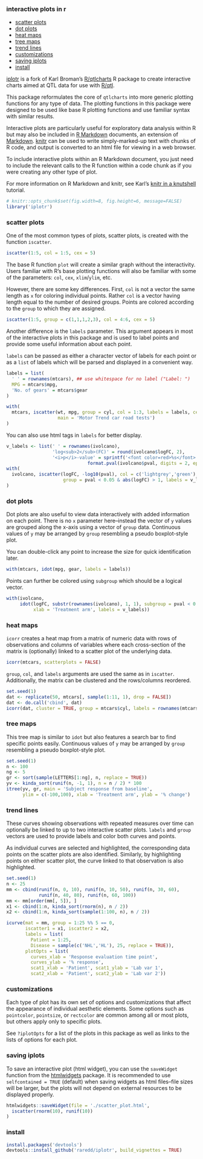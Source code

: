 <!--
%\VignetteEngine{knitr::knitr}
%\VignetteIndexEntry{Interactive plots in R}
-->

### interactive plots in r
 
* [scatter plots](#scatter-plots)  
* [dot plots](#dot-plots)  
* [heat maps](#heat-maps)  
* [tree maps](#tree-maps)  
* [trend lines](#trend-lines)  
* [customizations](#customizations)  
* [saving iplots](#saving-iplots)  
* [install](#install)  

[iplotr](http://github.com/raredd/iplotr) is a fork of Karl Broman's [R/qtlcharts](http://kbroman.org/qtlcharts) R package to create interactive charts aimed at QTL data for use with [R/qtl](http://www.rqtl.org).

This package reformulates the core of `qtlcharts` into more generic plotting functions for any type of data. The plotting functions in this package were designed to be used like base R plotting functions and use familiar syntax with similar results.

Interactive plots are particularly useful for exploratory data analysis within R but may also be included in [R Markdown](http://rmarkdown.rstudio.com) documents, an extension of [Markdown](http://daringfireball.net/projects/markdown/). [knitr](http://yihui.name/knitr/) can be used to write simply-marked-up text with chunks of R code, and output is converted to an html file for viewing in a web browser.

To include interactive plots within an R Markdown document, you just need to include the relevant calls to the R function within a code chunk as if you were creating any other type of plot.

For more information on R Markdown and knitr, see Karl's [knitr in a knutshell](http://kbroman.org/knitr_knutshell/) tutorial.

```r
# knitr::opts_chunk$set(fig.width=8, fig.height=6, message=FALSE)
library('iplotr')
```

### scatter plots

One of the most common types of plots, scatter plots, is created with the function `iscatter`.

```r
iscatter(1:5, col = 1:5, cex = 5)
```

The base R function `plot` will create a similar graph without the interactivity. Users familiar with R's base plotting functions will also be familiar with some of the parameters: `col`, `cex`, `xlim`/`ylim`, etc.

However, there are some key differences. First, `col` is not a vector the same length as `x` for coloring individual points. Rather `col` is a vector having length equal to the number of desired groups. Points are colored according to the `group` to which they are assigned.

```r
iscatter(1:5, group = c(1,1,1,2,3), col = 4:6, cex = 5)
```

Another difference is the `labels` parameter. This argument appears in most of the interactive plots in this package and is used to label points and provide some useful information about each point.

`labels` can be passed as either a character vector of labels for each point or as a `list` of labels which will be parsed and displayed in a convenient way.

```r
labels = list(
  ' ' = rownames(mtcars), ## use whitespace for no label ("Label: ")
  MPG = mtcars$mpg,
  'No. of gears' = mtcars$gear
)

with(
  mtcars, iscatter(wt, mpg, group = cyl, col = 1:3, labels = labels, cex = 5,
                   main = 'Motor Trend car road tests')
)
```

You can also use html tags in `labels` for better display.

```r
v_labels <- list(' ' = rownames(ivolcano),
                 'log<sub>2</sub>(FC)' = round(ivolcano$logFC, 2),
                 '<i>p</i>-value' = sprintf('<font color=red>%s</font>',
                              format.pval(ivolcano$pval, digits = 2, eps = .05)))
with(
  ivolcano, iscatter(logFC, -log10(pval), col = c('lightgrey','green'),
                     group = pval < 0.05 & abs(logFC) > 1, labels = v_labels)
)
```

### dot plots

Dot plots are also useful to view data interactively with added information on each point. There is no `x` parameter here--instead the vector of `y` values are grouped along the x-axis using a vector of `group` data. Continuous values of `y` may be arranged by `group` resembling a pseudo boxplot-style plot.

You can double-click any point to increase the size for quick identification later.

```r
with(mtcars, idot(mpg, gear, labels = labels))
```

Points can further be colored using `subgroup` which should be a logical vector.

```r
with(ivolcano,
     idot(logFC, substr(rownames(ivolcano), 1, 1), subgroup = pval < 0.05,
          xlab = 'Treatment arm', labels = v_labels))
```

### heat maps

`icorr` creates a heat map from a matrix of numeric data with rows of observations and columns of variables where each cross-section of the matrix is (optionally) linked to a scatter plot of the underlying data.

```r
icorr(mtcars, scatterplots = FALSE)
```

`group`, `col`, and `labels` arguments are used the same as in `iscatter`. Additionally, the matrix can be clustered and the rows/columns reordered.

```r
set.seed(1)
dat <- replicate(50, mtcars[, sample(1:11, 1), drop = FALSE])
dat <- do.call('cbind', dat)
icorr(dat, cluster = TRUE, group = mtcars$cyl, labels = rownames(mtcars))
```

### tree maps

This tree map is similar to `idot` but also features a search bar to find specific points easily. Continuous values of `y` may be arranged by `group` resembling a pseudo boxplot-style plot.

```r
set.seed(1)
n <- 100
ng <- 5
gr <- sort(sample(LETTERS[1:ng], n, replace = TRUE))
yv <- kinda_sort(runif(n, -1, 1), n = n / 2) * 100
itree(yv, gr, main = 'Subject response from baseline',
      ylim = c(-100,100), xlab = 'Treatment arm', ylab = '% change')
```

### trend lines

These curves showing observations with repeated measures over time can optionally be linked to up to two interactive scatter plots. `labels` and `group` vectors are used to provide labels and color both curves and points.

As individual curves are selected and highlighted, the corresponding data points on the scatter plots are also identified. Similarly, by highlighting points on either scatter plot, the curve linked to that observation is also highlighted.

```r
set.seed(1)
n <- 25
mm <- cbind(runif(n, 0, 10), runif(n, 10, 50), runif(n, 30, 60),
            runif(n, 40, 80), runif(n, 60, 100))
mm <- mm[order(mm[, 5]), ]
x1 <- cbind(1:n, kinda_sort(rnorm(n), n / 2))
x2 <- cbind(1:n, kinda_sort(sample(1:100, n), n / 2))

icurve(mat = mm, group = 1:25 %% 5 == 0,
       iscatter1 = x1, iscatter2 = x2,
       labels = list(
         Patient = 1:25,
         Disease = sample(c('NHL','HL'), 25, replace = TRUE)),
       plotOpts = list(
         curves_xlab = 'Response evaluation time point',
         curves_ylab = '% response',
         scat1_xlab = 'Patient', scat1_ylab = 'Lab var 1',
         scat2_xlab = 'Patient', scat2_ylab = 'Lab var 2'))

```

### customizations

Each type of plot has its own set of options and customizations that affect the appearance of individual aesthetic elements. Some options such as `pointcolor`, `pointsize`, or `rectcolor` are common among all or most plots, but others apply only to specific plots.

See `?iplotOpts` for a list of the plots in this package as well as links to the lists of options for each plot.

### saving iplots

To save an interactive plot (html widget), you can use the `saveWidget` function from the [htmlwidgets](http://www.htmlwidgets.org) package. It is recommended to use `selfcontained = TRUE` (default) when saving widgets as html files--file sizes will be larger, but the plots will not depend on external resources to be displayed properly.

```r
htmlwidgets::saveWidget(file = './scatter_plot.html',
  iscatter(rnorm(10), runif(10))
)
```

### install

```r
install.packages('devtools')
devtools::install_github('raredd/iplotr', build_vignettes = TRUE)
```

